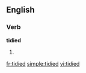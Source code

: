 ==English==

===Verb===
'''tidied'''

# {{past of|[[tidy]]}}

[[fr:tidied]]
[[simple:tidied]]
[[vi:tidied]]